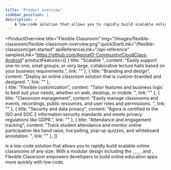 ```yaml
---
title: 'Product overview'
sidebar_position: 1
description: >
    A low-code solution that allows you to rapidly build scalable online classrooms of any size.
---
```



<ProductOverview
    title="Flexible Classroom"
    img="/images/flexible-classroom/flexible-classroom-overview.png"
    quickStartLink="/flexible-classroom/get-started"
    apiReferenceLink="/api-reference"
    samplesLink="https://github.com/AgoraIO-Community/CloudClass-Android"
    productFeatures={[
        {
            title: "Scalable ",
            content: "Easily support one-to-one, small groups, or very large, collaborative lecture halls based on your business requirements.",
            link: ""
        },
        {
            title: "Branding and design",
            content: "Deploy an online classroom solution that is custom-branded and designed. ",
            link: ""
        },   
        {
            title: "Flexible customization",
            content: "Tailor features and business logic to best suit your needs, whether on web, desktop, or mobile. ",
            link: ""
        },
        {
            title: "Classroom management",
            content: "Easily manage classrooms and events, recordings, public resources, and user roles and permissions.    ",
            link: ""
        },
        {
            title: "Security and data privacy",
            content: "Agora is certified to the ISO and SOC 2 information security standards and meets privacy regulations like GDPR.",
            link: ""
        },
        {
            title: "Attendance and engagement tracking",
            content: "Track student attendance and monitor online participation like hand raise, live polling, pop-up quizzes, and whiteboard annotation. ",
            link: ""
        },
    ]}

>

<Vg k="FC" /> is a low-code solution that allows you to rapidly build scalable online classrooms of any size. With a modular design including the <Vg k="ASDK" />, <Vg k="VSDK" />, <Vg k="MESS_SDK" />, <Vg k="WHITE_SDK" />, and <Vg k="CREC" />, Flexible Classroom empowers developers to build online education apps more quickly with low code.


</ProductOverview>